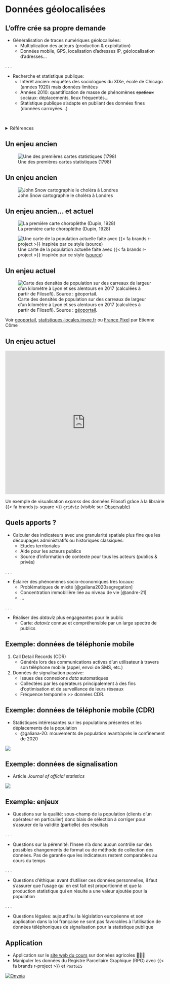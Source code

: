 # Données géolocalisées


## L'offre crée sa propre demande {.smaller}

- Généralisation de traces numériques géolocalisées:
    + Multiplication des acteurs (production & exploitation)
    + Données mobile, GPS, localisation d’adresses IP, géolocalisation d'adresses...

. . .

- Recherche et statistique publique:
    + Intérêt ancien: enquêtes des sociologues du XIXe, école de Chicago (années 1920) mais données limitées
    + Années 2010: quantification de masse de phénomènes <del>spatiaux</del> sociaux: déplacements, lieux fréquentés...
    + Statistique publique s'adapte en publiant des données fines (données carroyées...)

<br>

<details>
<summary>Références</summary>

* Roth Camille. 2019. “[Digital, Digitized, and Numerical Humanities.](https://academic.oup.com/dsh/article-abstract/34/3/616/5161109)” _Digital Scholarship in the Humanities_ 
* Ash J, Kitchin R, Leszczynski A. 2018. “[Digital turn, digital geographies ?](https://journals.sagepub.com/doi/10.1177/0309132516664800)” _Progress in Human Geography_
* Einav, L., & Levin, J. (2014). _Economics in the age of big data_. _Science_, 346(6210), 1243089.

</details>

## Un enjeu ancien

![Une des premières cartes statistiques (1798)](https://rgeo.linogaliana.fr/slides/img/carto.png)

## Un enjeu ancien

![John Snow cartographie le choléra à Londres](https://upload.wikimedia.org/wikipedia/commons/2/27/Snow-cholera-map-1.jpg)

## Un enjeu ancien... et actuel

::: {#fig-elephants layout-ncol=2}

![La  première carte choroplèthe (Dupin, 1928)](https://upload.wikimedia.org/wikipedia/commons/thumb/3/38/Carte_figurative_de_l%27instruction_populaire_de_la_France.jpg/800px-Carte_figurative_de_l%27instruction_populaire_de_la_France.jpg)

![Une carte de la population actuelle faite avec {{< fa brands r-project >}} inspirée par ce style ([source](https://rgeo.linogaliana.fr/exercises/cartography.html))](./img/pop.png)

:::


## Un enjeu actuel {.smaller}

![Carte des densités de population sur des carreaux de largeur d'un kilomètre à Lyon et ses alentours en 2017 (calculées à partir de Filosofi). Source : [géoportail](https://www.geoportail.gouv.fr/donnees/densite-de-population).](https://inseefrlab.github.io/cours-nouvelles-donnees-site/img/geolocalized_data/carte_densite.png)


Voir [geoportail](https://www.geoportail.gouv.fr/),
[statistiques-locales.insee.fr](https://statistiques-locales.insee.fr)
ou [France Pixel](https://www.comeetie.fr/galerie/francepixels/#map/revenus/vardefault/7/46.977/3.384)
par Etienne Côme


## Un enjeu actuel {.smaller}

<iframe width="100%" height="452" frameborder="0"
  src="https://observablehq.com/embed/fc6619f32c215ce9?cells=container"></iframe>

Un exemple de visualisation _express_ des données Filosofi grâce à 
la librairie {{< fa brands js-square >}} `gridviz` (visible sur [Observable](https://observablehq.com/d/fc6619f32c215ce9?collection=@jgaffuri/gridviz))


## Quels apports ? {.smaller}

- Calculer des indicateurs avec une granularité spatiale plus fine que les découpages administratifs ou historiques classiques:
    + Etudes territoriales
    + Aide pour les acteurs publics
    + Source d'information de contexte pour tous les acteurs (publics & privés)

. . .

- Éclairer des phénomènes socio-économiques très locaux: 
    + Problématiques de mixité [@galiana2020segregation]
    + Concentration immobilière liée au niveau de vie [@andre-21]
    + ...

. . .

- Réaliser des _dataviz_ plus engageantes pour le public
    + Carte: _dataviz_ connue et compréhensible par un large spectre de publics


## Exemple: données de téléphonie mobile

1. Call Detail Records (CDR)
    + Générés lors des communications actives d’un utilisateur à travers son téléphone mobile (appel, envoi de SMS, etc.)
2. Données de signalisation passive:
    + Issues des connexions _data_ automatiques
    + Collectées par les opérateurs principalement à des fins d’optimisation et de surveillance de leurs réseaux
    + Fréquence temporelle >> données CDR.

## Exemple: données de téléphonie mobile (CDR) {.smaller}

- Statistiques intéressantes sur les populations présentes et les déplacements de la population
    + @galiana-20: mouvements de population avant/après le confinement de 2020

![](https://inseefrlab.github.io/cours-nouvelles-donnees-site/img/geolocalized_data/confinement-deconfinement.png){fig-align="center"}

## Exemple: données de signalisation {.smaller}

- Article _Journal of official statistics_

![](https://inseefrlab.github.io/cours-nouvelles-donnees-site/gif/paris_week_densities.gif){fig-align="center"}

## Exemple: enjeux {.smaller}

- Questions sur la qualité: sous-champ de la population (clients d’un opérateur en particulier) donc biais de sélection à corriger pour s’assurer de la validité (partielle) des résultats

. . .

- Questions sur la pérennité: l’Insee n’a donc aucun contrôle sur des possibles changements de format ou de méthode de collection des données. Pas de garantie que les indicateurs restent comparables au cours du temps

. . .

- Questions d’éthique: avant d’utiliser ces données personnelles, il faut s’assurer que l’usage qui en est fait est proportionné et que la production statistique qui en résulte a une valeur ajoutée pour la population

. . .

- Questions légales: aujourd'hui la législation européenne et son application dans la loi française ne sont pas favorables à l’utilisation de données téléphoniques de signalisation pour la statistique publique


## Application

- Application sur le [site web du cours](https://inseefrlab.github.io/cours-nouvelles-donnees-site/geolocalized_data_exemples.html)
sur données agricoles 🚜🍎🐄
- Manipuler les données du Registre Parcellaire Graphique (RPG) avec {{< fa brands r-project >}} et `PostGIS`

<a href="https://datalab.sspcloud.fr/launcher/ide/rstudio?autoLaunch=true&amp;onyxia.friendlyName=%C2%ABtp-geo%C2%BB&amp;persistence.size=%C2%AB30Gi%C2%BB&amp;security.allowlist.enabled=false" target="_blank" rel="noopener"><img src="https://img.shields.io/badge/SSPcloud-Tester%20via%20SSP--cloud-informational&amp;color=yellow?logo=Rstudio" alt="Onyxia"></a>